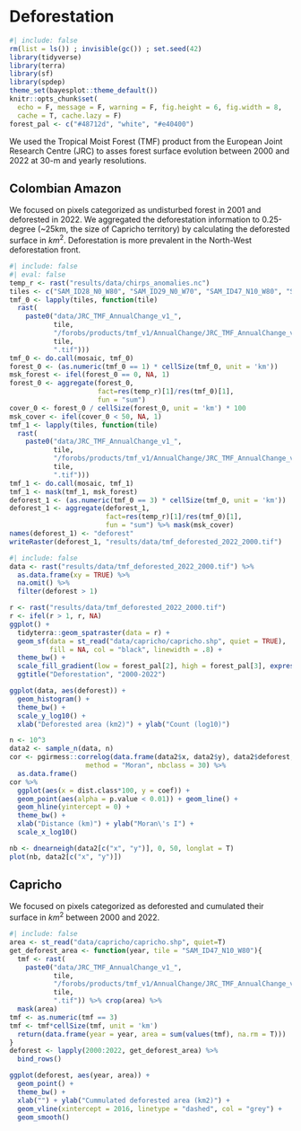 # Deforestation {.unnumbered}

```r
#| include: false
rm(list = ls()) ; invisible(gc()) ; set.seed(42)
library(tidyverse)
library(terra)
library(sf)
library(spdep)
theme_set(bayesplot::theme_default())
knitr::opts_chunk$set(
  echo = F, message = F, warning = F, fig.height = 6, fig.width = 8,
  cache = T, cache.lazy = F)
forest_pal <- c("#48712d", "white", "#e40400")
```

We used the Tropical Moist Forest (TMF) product from the European Joint Research Centre (JRC) to asses forest surface evolution between 2000 and 2022 at 30-m and yearly resolutions.

## Colombian Amazon

We focused on pixels categorized as undisturbed forest in 2001 and deforested in 2022. We aggregated the deforestation information to 0.25-degree (\~25km, the size of Capricho territory) by calculating the deforested surface in $km^2$. Deforestation is more prevalent in the North-West deforestation front.

```r
#| include: false
#| eval: false
temp_r <- rast("results/data/chirps_anomalies.nc")
tiles <- c("SAM_ID28_N0_W80", "SAM_ID29_N0_W70", "SAM_ID47_N10_W80", "SAM_ID48_N10_W70")
tmf_0 <- lapply(tiles, function(tile)
  rast(
    paste0("data/JRC_TMF_AnnualChange_v1_", 
           tile,
           "/forobs/products/tmf_v1/AnnualChange/JRC_TMF_AnnualChange_v1_2000_",
           tile,
           ".tif")))
tmf_0 <- do.call(mosaic, tmf_0)
forest_0 <- (as.numeric(tmf_0 == 1) * cellSize(tmf_0, unit = 'km'))
msk_forest <- ifel(forest_0 == 0, NA, 1)
forest_0 <- aggregate(forest_0,
                      fact=res(temp_r)[1]/res(tmf_0)[1], 
                      fun = "sum")
cover_0 <- forest_0 / cellSize(forest_0, unit = 'km') * 100
msk_cover <- ifel(cover_0 < 50, NA, 1)
tmf_1 <- lapply(tiles, function(tile)
  rast(
    paste0("data/JRC_TMF_AnnualChange_v1_", 
           tile,
           "/forobs/products/tmf_v1/AnnualChange/JRC_TMF_AnnualChange_v1_2022_",
           tile,
           ".tif")))
tmf_1 <- do.call(mosaic, tmf_1)
tmf_1 <- mask(tmf_1, msk_forest)
deforest_1 <- (as.numeric(tmf_0 == 3) * cellSize(tmf_0, unit = 'km'))
deforest_1 <- aggregate(deforest_1,
                        fact=res(temp_r)[1]/res(tmf_0)[1], 
                        fun = "sum") %>% mask(msk_cover)
names(deforest_1) <- "deforest"
writeRaster(deforest_1, "results/data/tmf_deforested_2022_2000.tif")
```

```r
#| include: false
data <- rast("results/data/tmf_deforested_2022_2000.tif") %>% 
  as.data.frame(xy = TRUE) %>% 
  na.omit() %>% 
  filter(deforest > 1)
```

```r
r <- rast("results/data/tmf_deforested_2022_2000.tif")
r <- ifel(r > 1, r, NA)
ggplot() +
  tidyterra::geom_spatraster(data = r) +
  geom_sf(data = st_read("data/capricho/capricho.shp", quiet = TRUE),
          fill = NA, col = "black", linewidth = .8) +
  theme_bw() +
  scale_fill_gradient(low = forest_pal[2], high = forest_pal[3], expression(km^2), na.value = NA) +
  ggtitle("Deforestation", "2000-2022")
```

```r
ggplot(data, aes(deforest)) +
  geom_histogram() +
  theme_bw() +
  scale_y_log10() +
  xlab("Deforested area (km2)") + ylab("Count (log10)")
```

```r
n <- 10^3
data2 <- sample_n(data, n)
cor <- pgirmess::correlog(data.frame(data2$x, data2$y), data2$deforest,
                   method = "Moran", nbclass = 30) %>% 
  as.data.frame()
cor %>% 
  ggplot(aes(x = dist.class*100, y = coef)) + 
  geom_point(aes(alpha = p.value < 0.01)) + geom_line() +
  geom_hline(yintercept = 0) +
  theme_bw() +
  xlab("Distance (km)") + ylab("Moran\'s I") +
  scale_x_log10()
```

```r
nb <- dnearneigh(data2[c("x", "y")], 0, 50, longlat = T)
plot(nb, data2[c("x", "y")])
```

## Capricho

We focused on pixels categorized as deforested and cumulated their surface in $km^2$ between 2000 and 2022.

```r
#| include: false
area <- st_read("data/capricho/capricho.shp", quiet=T)
get_deforest_area <- function(year, tile = "SAM_ID47_N10_W80"){
  tmf <- rast(
    paste0("data/JRC_TMF_AnnualChange_v1_", 
           tile,
           "/forobs/products/tmf_v1/AnnualChange/JRC_TMF_AnnualChange_v1_", year, "_",
           tile,
           ".tif")) %>% crop(area) %>% 
  mask(area)
tmf <- as.numeric(tmf == 3)
tmf <- tmf*cellSize(tmf, unit = 'km')
  return(data.frame(year = year, area = sum(values(tmf), na.rm = T)))
}
deforest <- lapply(2000:2022, get_deforest_area) %>% 
  bind_rows()
```

```r
ggplot(deforest, aes(year, area)) +
  geom_point() +
  theme_bw() +
  xlab("") + ylab("Cummulated deforested area (km2)") +
  geom_vline(xintercept = 2016, linetype = "dashed", col = "grey") +
  geom_smooth()
```
